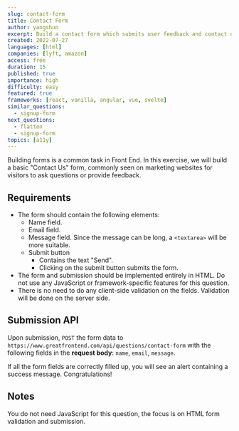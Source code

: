 ```yaml
---
slug: contact-form
title: Contact Form
author: yangshun
excerpt: Build a contact form which submits user feedback and contact details to a back end API
created: 2022-07-27
languages: [html]
companies: [lyft, amazon]
access: free
duration: 15
published: true
importance: high
difficulty: easy
featured: true
frameworks: [react, vanilla, angular, vue, svelte]
similar_questions:
  - signup-form
next_questions:
  - flatten
  - signup-form
topics: [a11y]
---
```


Building forms is a common task in Front End. In this exercise, we will build a basic "Contact Us" form, commonly seen on marketing websites for visitors to ask questions or provide feedback.

## Requirements

- The form should contain the following elements:
  - Name field.
  - Email field.
  - Message field. Since the message can be long, a `<textarea>` will be more suitable.
  - Submit button
    - Contains the text "Send".
    - Clicking on the submit button submits the form.
- The form and submission should be implemented entirely in HTML. Do not use any JavaScript or framework-specific features for this question.
- There is no need to do any client-side validation on the fields. Validation will be done on the server side.

## Submission API

Upon submission, `POST` the form data to `https://www.greatfrontend.com/api/questions/contact-form` with the following fields in the **request body**: `name`, `email`, `message`.

If all the form fields are correctly filled up, you will see an alert containing a success message. Congratulations!

## Notes

You do not need JavaScript for this question, the focus is on HTML form validation and submission.
